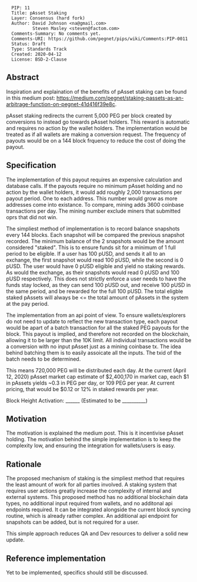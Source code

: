 
<pre>
  PIP: 11
  Title: pAsset Staking
  Layer: Consensus (hard fork)
  Author: David Johnson <na@gmail.com>
          Steven Masley <steven@factom.com>
  Comments-Summary: No comments yet.
  Comments-URI: https://github.com/pegnet/pips/wiki/Comments:PIP-0011
  Status: Draft
  Type: Standards Track
  Created: 2020-04-12
  License: BSD-2-Clause
</pre>

==Abstract==

Inspiration and explaination of the benefits of pAsset staking can be found in this medium post: https://medium.com/pegnet/staking-passets-as-an-arbitrage-function-on-pegnet-41d416f39e8c. 

pAsset staking redirects the current 5,000 PEG per block created by conversions to instead go towards pAsset holders. This reward is automatic and requires no action by the wallet holders. The implementation would be treated as if all wallets are making a conversion request. The frequency of payouts would be on a 144 block frquency to reduce the cost of doing the payout. 

==Specification==

The implementation of this payout requires an expensive calculation and database calls. If the payouts require no minimum pAsset holding and no action by the wallet holders, it would add roughly 2,000 transactions per payout period. One to each address. This number would grow as more addresses come into existance. To compare, mining adds 3600 coinbase transactions per day. The mining number exclude miners that submitted oprs that did not win.

The simpliest method of implementation is to record balance snapshots every 144 blocks. Each snapshot will be compared the previous snapshot recorded. The minimum balance of the 2 snapshots would be the amount considered "staked". This is to ensure funds sit for a minimum of 1 full period to be eligible. If a user has 100 pUSD, and sends it all to an exchange, the first snapshot would read 100 pUSD, while the second is 0 pUSD. The user would have 0 pUSD eligible and yield no staking rewards. As would the exchange, as their snapshots would read 0 pUSD and 100 pUSD respectively. This does not strictly enforce a user needs to have the funds stay locked, as they can send 100 pUSD out, and receive 100 pUSD in the same period, and be rewarded for the full 100 pUSD. The total eligble staked pAssets will always be <= the total amount of pAssets in the system at the pay period.

The implementation from an api point of view. To ensure wallets/explorers do not need to update to reflect the new transaction type, each payout would be apart of a batch transaction for all the staked PEG payouts for the block. This payout is implied, and therefore not recorded on the blockchain, allowing it to be larger than the 10K limit. All individual transactions would be a conversion with no input pAsset just as a mining coinbase tx. The idea behind batching them is to easily assoicate all the inputs. The txid of the batch needs to be determined.

This means 720,000 PEG will be distributed each day. At the current (April 12, 2020) pAsset market cap estimate of $2,400,170 in market cap, each $1 in pAssets yields ~0.3 in PEG per day, or 109 PEG per year. At current pricing, that would be $0.12 or 12% in staked rewards per year.

Block Height Activation: ______ (Estimated to be __________)

==Motivation==

The motivation is explained the medium post. This is it incentivise pAsset holding. The motivation behind the simple implementation is to keep the complexity low, and ensuring the integration for wallets/users is easy.

==Rationale==

The proposed mechanism of staking is the simpliest method that requires the least amount of work for all parties involved. A staking system that requires user actions greatly increase the complexity of internal and external systems. This proposed method has no additional blockchain data types, no additional input required from wallets, and no additonal api endpoints required. It can be integrated alongside the current block syncing routine, which is already rather complex. An additional api endpoint for snapshots can be added, but is not required for a user.

This simple approach reduces QA and Dev resources to deliver a solid new update.

==Reference implementation== 

Yet to be implemented, specifics should still be discussed.